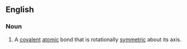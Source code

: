 ==English==

===Noun===
{{wikipedia}}
{{en-noun|sg=[[sigma]] [[bond]]}}

# {{chemistry}} A [[covalent]] [[atom]]ic bond that is rotationally [[symmetry|symmetric]] about its axis.